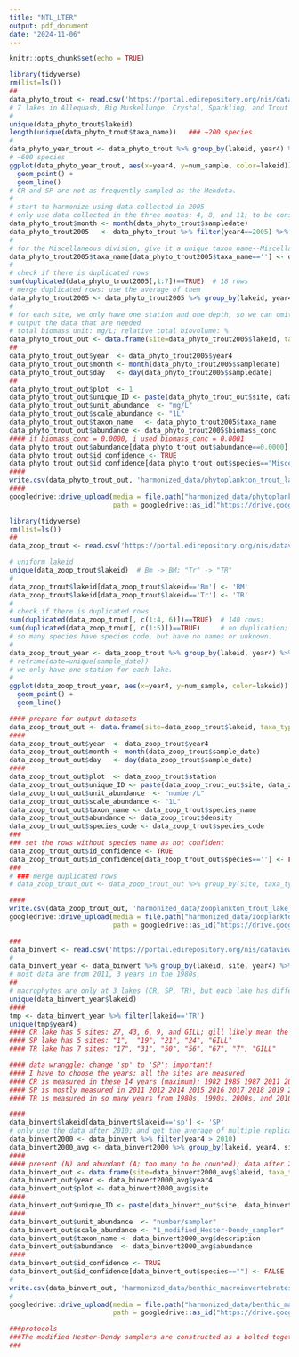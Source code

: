 ```yaml
---
title: "NTL_LTER"
output: pdf_document
date: "2024-11-06"
---
```


```r
knitr::opts_chunk$set(echo = TRUE)
```


```r
library(tidyverse)
rm(list=ls())
##
data_phyto_trout <- read.csv('https://portal.edirepository.org/nis/dataviewer?packageid=knb-lter-ntl.238.20&entityid=76505f244b022b902963f9665d30667b')
# 7 lakes in Allequash, Big Muskellunge, Crystal, Sparkling, and Trout lakes and Crystal Bog, and Trout Bog (two bog lakes)
#
unique(data_phyto_trout$lakeid) 
length(unique(data_phyto_trout$taxa_name))   ### ~200 species
#
data_phyto_year_trout <- data_phyto_trout %>% group_by(lakeid, year4) %>% summarise(num_sample = n_distinct(sampledate))
# ~600 species
ggplot(data_phyto_year_trout, aes(x=year4, y=num_sample, color=lakeid)) +
  geom_point() +
  geom_line()
# CR and SP are not as frequently sampled as the Mendota. 
#
# start to harmonize using data collected in 2005
# only use data collected in the three months: 4, 8, and 11; to be consistent among these lakes. 
data_phyto_trout$month <- month(data_phyto_trout$sampledate)
data_phyto_trout2005   <- data_phyto_trout %>% filter(year4==2005) %>% filter(month %in% c(4, 8, 11)) 
#
# for the Miscellaneous division, give it a unique taxon name--Miscellaneous
data_phyto_trout2005$taxa_name[data_phyto_trout2005$taxa_name==''] <- data_phyto_trout2005$division[data_phyto_trout2005$taxa_name=='']
#
# check if there is duplicated rows
sum(duplicated(data_phyto_trout2005[,1:7])==TRUE)  # 18 rows
# merge duplicated rows: use the average of them
data_phyto_trout2005 <- data_phyto_trout2005 %>% group_by(lakeid, year4, sampledate, sta, depth_range, division, taxa_name, genus, month) %>% summarise_all(mean)
#
# for each site, we only have one station and one depth, so we can omit sta and depth: nsta=n_distinct(sta), ndepth=n_distinct(depth_range)
# output the data that are needed
# total biomass unit: mg/L; relative total biovolume: %
data_phyto_trout_out <- data.frame(site=data_phyto_trout2005$lakeid, taxa_type="producer", ecosystem="aquatic", habitat_broad='lake', habitat_fine='lake', biome='temperate', guild='plant', herbivore='no')
##
data_phyto_trout_out$year  <- data_phyto_trout2005$year4
data_phyto_trout_out$month <- month(data_phyto_trout2005$sampledate)
data_phyto_trout_out$day   <- day(data_phyto_trout2005$sampledate)
##
data_phyto_trout_out$plot  <- 1
data_phyto_trout_out$unique_ID <- paste(data_phyto_trout_out$site, data_phyto_trout_out$habitat, data_phyto_trout_out$plot, sep='_')
data_phyto_trout_out$unit_abundance  <- "mg/L"
data_phyto_trout_out$scale_abundance <- "1L"
data_phyto_trout_out$taxon_name   <- data_phyto_trout2005$taxa_name
data_phyto_trout_out$abundance <- data_phyto_trout2005$biomass_conc
#### if biomass_conc = 0.0000, i used biomass_conc = 0.0001
data_phyto_trout_out$abundance[data_phyto_trout_out$abundance==0.0000] <- 0.0001
data_phyto_trout_out$id_confidence <- TRUE
data_phyto_trout_out$id_confidence[data_phyto_trout_out$species=="Miscellaneous"] <- FALSE
####
write.csv(data_phyto_trout_out, 'harmonized_data/phytoplankton_trout_lake_area.csv', row.names = F)
####
googledrive::drive_upload(media = file.path("harmonized_data/phytoplankton_trout_lake_area.csv"), overwrite = T,
                          path = googledrive::as_id("https://drive.google.com/drive/folders/1zzesyCB6l88ZqG7rB5uYpIUUe81LCzOx"))

```



```r
library(tidyverse)
rm(list=ls())
##
data_zoop_trout <- read.csv('https://portal.edirepository.org/nis/dataviewer?packageid=knb-lter-ntl.37.38&entityid=3d2b1ab343c670c5117824cbfdaeec12')

# uniform lakeid
unique(data_zoop_trout$lakeid)  # Bm -> BM; "Tr" -> "TR"
# 
data_zoop_trout$lakeid[data_zoop_trout$lakeid=='Bm'] <- 'BM'
data_zoop_trout$lakeid[data_zoop_trout$lakeid=='Tr'] <- 'TR'
#
# check if there is duplicated rows
sum(duplicated(data_zoop_trout[, c(1:4, 6)])==TRUE)  # 140 rows; 
sum(duplicated(data_zoop_trout[, c(1:5)])==TRUE)     # no duplication;
# so many species have species code, but have no names or unknown. 
#
data_zoop_trout_year <- data_zoop_trout %>% group_by(lakeid, year4) %>% summarize(nsta=n_distinct(station), num_sample = n_distinct(sample_date))
# reframe(date=unique(sample_date))
# we only have one station for each lake. 
#
ggplot(data_zoop_trout_year, aes(x=year4, y=num_sample, color=lakeid)) +
  geom_point() +
  geom_line()  

#### prepare for output datasets
data_zoop_trout_out <- data.frame(site=data_zoop_trout$lakeid, taxa_type="consumer", ecosystem="aquatic", habitat_broad='lake', habitat_fine='lake', biome='temperate', guild='zooplankton', herbivore='yes')
####
data_zoop_trout_out$year  <- data_zoop_trout$year4
data_zoop_trout_out$month <- month(data_zoop_trout$sample_date)
data_zoop_trout_out$day   <- day(data_zoop_trout$sample_date)
####
data_zoop_trout_out$plot  <- data_zoop_trout$station
data_zoop_trout_out$unique_ID <- paste(data_zoop_trout_out$site, data_zoop_trout_out$habitat, data_zoop_trout_out$plot, sep='_')
data_zoop_trout_out$unit_abundance  <- "number/L"
data_zoop_trout_out$scale_abundance <- "1L"
data_zoop_trout_out$taxon_name <- data_zoop_trout$species_name
data_zoop_trout_out$abundance <- data_zoop_trout$density
data_zoop_trout_out$species_code <- data_zoop_trout$species_code
###
### set the rows without species name as not confident
data_zoop_trout_out$id_confidence <- TRUE
data_zoop_trout_out$id_confidence[data_zoop_trout_out$species==''] <- FALSE
###
# ### merge duplicated rows
# data_zoop_trout_out <- data_zoop_trout_out %>% group_by(site, taxa_type, ecosystem, habitat, biome, guild, year, month, day, plot, unique_ID, unit_abundance, scale_abundance, species) %>% summarise(abundance = sum(abundance))

####
write.csv(data_zoop_trout_out, 'harmonized_data/zooplankton_trout_lake_area.csv', row.names = F)
googledrive::drive_upload(media = file.path("harmonized_data/zooplankton_trout_lake_area.csv"), overwrite = T,
                          path = googledrive::as_id("https://drive.google.com/drive/folders/1zzesyCB6l88ZqG7rB5uYpIUUe81LCzOx"))

```


```r
###
data_binvert <- read.csv('https://portal.edirepository.org/nis/dataviewer?packageid=knb-lter-ntl.11.38&entityid=64a3def6d4f03ea0ac3e8630b75df453')
#
data_binvert_year <- data_binvert %>% group_by(lakeid, site, year4) %>% summarise(num_taxon = n_distinct(taxon_code))
# most data are from 2011, 3 years in the 1980s,
##
# macrophytes are only at 3 lakes (CR, SP, TR), but each lake has different replicates!
unique(data_binvert_year$lakeid)
####
tmp <- data_binvert_year %>% filter(lakeid=='TR')
unique(tmp$year4)
#### CR lake has 5 sites: 27, 43, 6, 9, and GILL; gill likely mean the data collected by gill net. 
#### SP lake has 5 sites: "1",  "19", "21", "24", "GILL"
#### TR lake has 7 sites: "17", "31", "50", "56", "67", "7", "GILL"

#### data wranggle: change 'sp' to 'SP'; important!
#### I have to choose the years: all the sites are measured 
#### CR is measured in these 14 years (maximum): 1982 1985 1987 2011 2012 2013 2014 2015 2016 2017 2018 2019 2022 2023
#### SP is mostly measured in 2011 2012 2014 2015 2016 2017 2018 2019 2022 2023; although some sites with data in the 1980s. 
#### TR is measured in so many years from 1980s, 1990s, 2000s, and 2010s; but I only use the data after 2011 in order to be comparable across different sites. 

#### 
data_binvert$lakeid[data_binvert$lakeid=='sp'] <- 'SP'
# only use the data after 2010; and get the average of multiple replicates
data_binvert2000 <- data_binvert %>% filter(year4 > 2010) 
data_binvert2000_avg <- data_binvert2000 %>% group_by(lakeid, year4, site, taxon_code, description) %>% summarise(abundance=sum(number_indiv) / n_distinct(rep)) 
####
#### present (N) and abundant (A; too many to be counted); data after 2010 does not have this problem;
data_binvert_out <- data.frame(site=data_binvert2000_avg$lakeid, taxa_type="consumer", ecosystem="aquatic", habitat_broad='lake', habitat_fine='lake', biome='temperate', guild='benthic macroinvertebrates', herbivore='unsure')
data_binvert_out$year <- data_binvert2000_avg$year4
data_binvert_out$plot <- data_binvert2000_avg$site
####
data_binvert_out$unique_ID <- paste(data_binvert_out$site, data_binvert_out$habitat, data_binvert_out$plot, sep='_')
####
data_binvert_out$unit_abundance  <- "number/sampler"
data_binvert_out$scale_abundance <- "1_modified_Hester-Dendy_sampler"
data_binvert_out$taxon_name <- data_binvert2000_avg$description
data_binvert_out$abundance  <- data_binvert2000_avg$abundance
####
data_binvert_out$id_confidence <- TRUE
data_binvert_out$id_confidence[data_binvert_out$species==""] <- FALSE
#
write.csv(data_binvert_out, 'harmonized_data/benthic_macroinvertebrates_trout_lake_area.csv', row.names = F)
#
googledrive::drive_upload(media = file.path("harmonized_data/benthic_macroinvertebrates_trout_lake_area.csv"), overwrite = T,
                          path = googledrive::as_id("https://drive.google.com/drive/folders/1zzesyCB6l88ZqG7rB5uYpIUUe81LCzOx"))

###protocols
###The modified Hester-Dendy samplers are constructed as a bolted together stack of ten plastic mesh panels and a plastic scrubbing ball between hardboard end panels. They are placed in the lakes early to mid August, and left for approximately four weeks. Each sampling site consists of three dendy samplers spaced 3 meters apart. Shoreline samplers are set in about one meter of water, deep sites at the deepest part of the lake. The shoreline sets are retrieved by a snorkeler who places the sampler in a container before surfacing to avoid loss of invertebrates due to disturbance, while deep sites are pulled up to the surface from a boat.
###

```

